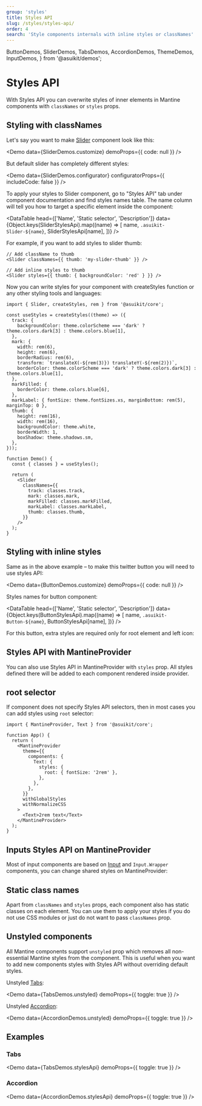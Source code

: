 ```yaml
---
group: 'styles'
title: Styles API
slug: /styles/styles-api/
order: 4
search: 'Style components internals with inline styles or classNames'
---
```


  ButtonDemos,
  SliderDemos,
  TabsDemos,
  AccordionDemos,
  ThemeDemos,
  InputDemos,
} from '@asuikit/demos';

# Styles API

With Styles API you can overwrite styles of inner elements in Mantine components with `classNames` or
`styles` props.

## Styling with classNames

Let's say you want to make [Slider](/core/slider/) component look like this:

<Demo data={SliderDemos.customize} demoProps={{ code: null }} />

But default slider has completely different styles:

<Demo data={SliderDemos.configurator} configuratorProps={{ includeCode: false }} />

To apply your styles to Slider component, go to "Styles API" tab under component documentation and find
styles names table. The name column will tell you how to target a specific element inside the component:

<DataTable
  head={['Name', 'Static selector', 'Description']}
  data={Object.keys(SliderStylesApi).map((name) => [
    name,
    `.asuikit-Slider-${name}`,
    SliderStylesApi[name],
  ])}
/>

For example, if you want to add styles to slider thumb:

```tsx
// Add className to thumb
<Slider classNames={{ thumb: 'my-slider-thumb' }} />

// Add inline styles to thumb
<Slider styles={{ thumb: { backgroundColor: 'red' } }} />
```

Now you can write styles for your component with createStyles function
or any other styling tools and languages:

```tsx
import { Slider, createStyles, rem } from '@asuikit/core';

const useStyles = createStyles((theme) => ({
  track: {
    backgroundColor: theme.colorScheme === 'dark' ? theme.colors.dark[3] : theme.colors.blue[1],
  },
  mark: {
    width: rem(6),
    height: rem(6),
    borderRadius: rem(6),
    transform: `translateX(-${rem(3)}) translateY(-${rem(2)})`,
    borderColor: theme.colorScheme === 'dark' ? theme.colors.dark[3] : theme.colors.blue[1],
  },
  markFilled: {
    borderColor: theme.colors.blue[6],
  },
  markLabel: { fontSize: theme.fontSizes.xs, marginBottom: rem(5), marginTop: 0 },
  thumb: {
    height: rem(16),
    width: rem(16),
    backgroundColor: theme.white,
    borderWidth: 1,
    boxShadow: theme.shadows.sm,
  },
}));

function Demo() {
  const { classes } = useStyles();

  return (
    <Slider
      classNames={{
        track: classes.track,
        mark: classes.mark,
        markFilled: classes.markFilled,
        markLabel: classes.markLabel,
        thumb: classes.thumb,
      }}
    />
  );
}
```

## Styling with inline styles

Same as in the above example – to make this twitter button you will need to use styles API:

<Demo data={ButtonDemos.customize} demoProps={{ code: null }} />

Styles names for button component:

<DataTable
  head={['Name', 'Static selector', 'Description']}
  data={Object.keys(ButtonStylesApi).map((name) => [
    name,
    `.asuikit-Button-${name}`,
    ButtonStylesApi[name],
  ])}
/>

For this button, extra styles are required only for root element and left icon:

<Demo data={ButtonDemos.customize} />

## Styles API with MantineProvider

You can also use Styles API in MantineProvider with `styles` prop.
All styles defined there will be added to each component rendered inside provider.

<Demo data={ThemeDemos.providerStyles} />

## root selector

If component does not specify Styles API selectors, then in most cases you can add styles using `root` selector:

```tsx
import { MantineProvider, Text } from '@asuikit/core';

function App() {
  return (
    <MantineProvider
      theme={{
        components: {
          Text: {
            styles: {
              root: { fontSize: '2rem' },
            },
          },
        },
      }}
      withGlobalStyles
      withNormalizeCSS
    >
      <Text>2rem text</Text>
    </MantineProvider>
  );
}
```

## Inputs Styles API on MantineProvider

Most of input components are based on [Input](/core/input/) and `Input.Wrapper`
components, you can change shared styles on MantineProvider:

<Demo data={InputDemos.providerStyles} />

## Static class names

Apart from `classNames` and `styles` props, each component also has static classes on each element.
You can use them to apply your styles if you do not use CSS modules or just do not want to pass `classNames` prop.

## Unstyled components

All Mantine components support `unstyled` prop which removes all non-essential Mantine styles
from the component. This is useful when you want to add new components styles with Styles API
without overriding default styles.

Unstyled [Tabs](https://srcalienswap.github.io/as-uikit/core/tabs/):

<Demo data={TabsDemos.unstyled} demoProps={{ toggle: true }} />

Unstyled [Accordion](https://srcalienswap.github.io/as-uikit/core/accordion/):

<Demo data={AccordionDemos.unstyled} demoProps={{ toggle: true }} />

## Examples

### Tabs

<Demo data={TabsDemos.stylesApi} demoProps={{ toggle: true }} />

### Accordion

<Demo data={AccordionDemos.stylesApi} demoProps={{ toggle: true }} />
